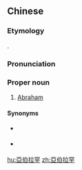 {{also|亚伯拉罕}}
==Chinese==
{{zh-forms|s=亚伯拉罕|gloss=-}}

===Etymology===
{{bor|zh|hbo|אַבְרָהָם|tr=Avrahám}}.

===Pronunciation===
{{zh-pron
|m=亞bólāhǎn,cap=y,2cap=y
|c=aa3 baak3 laai1 hon2
|h=pfs=Â-pak-lâ-hón
|mn=A-pek-la-hán
|cat=pn
}}

===Proper noun===
{{zh-proper noun}}

# {{lb|zh|Protestantism}} [[Abraham]]

====Synonyms====
* {{qualifier|Islam}} {{zh-l|易卜拉欣}}
* {{qualifier|Roman Catholicism}} {{zh-l|亞巴辣罕}}

{{zh-cat|Names|Biblical characters}}

[[hu:亞伯拉罕]]
[[zh:亞伯拉罕]]